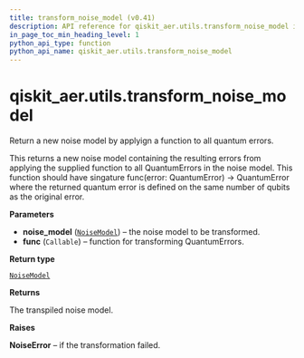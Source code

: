 ```yaml
---
title: transform_noise_model (v0.41)
description: API reference for qiskit_aer.utils.transform_noise_model in qiskit v0.41
in_page_toc_min_heading_level: 1
python_api_type: function
python_api_name: qiskit_aer.utils.transform_noise_model
---
```


<span id="qiskit-aer-utils-transform-noise-model" />

# qiskit\_aer.utils.transform\_noise\_model

<Function id="qiskit_aer.utils.transform_noise_model" isDedicatedPage={true} github="https://github.com/qiskit/qiskit-aer/tree/stable/0.11/qiskit_aer/utils/noise_transformation.py" signature="transform_noise_model(noise_model, func)">
  Return a new noise model by applyign a function to all quantum errors.

  This returns a new noise model containing the resulting errors from applying the supplied function to all QuantumErrors in the noise model. This function should have singature func(error: QuantumError) -> QuantumError where the returned quantum error is defined on the same number of qubits as the original error.

  **Parameters**

  *   **noise\_model** ([`NoiseModel`](qiskit_aer.noise.NoiseModel "qiskit_aer.noise.noise_model.NoiseModel")) – the noise model to be transformed.
  *   **func** (`Callable`) – function for transforming QuantumErrors.

  **Return type**

  [`NoiseModel`](qiskit_aer.noise.NoiseModel "qiskit_aer.noise.noise_model.NoiseModel")

  **Returns**

  The transpiled noise model.

  **Raises**

  **NoiseError** – if the transformation failed.
</Function>

